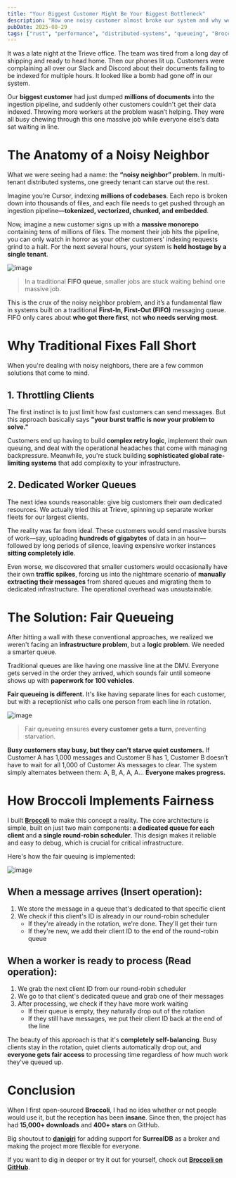 ```yaml
---
title: "Your Biggest Customer Might Be Your Biggest Bottleneck"
description: "How one noisy customer almost broke our system and why we built Broccoli to make queues fair for everyone"
pubDate: 2025-08-29
tags: ["rust", "performance", "distributed-systems", "queueing", "Broccoli"]
---
```


It was a late night at the Trieve office. The team was tired from a long day of shipping and ready to head home. Then our phones lit up. Customers were complaining all over our Slack and Discord about their documents failing to be indexed for multiple hours. It looked like a bomb had gone off in our system.

Our **biggest customer** had just dumped **millions of documents** into the ingestion pipeline, and suddenly other customers couldn't get their data indexed. Throwing more workers at the problem wasn’t helping. They were all busy chewing through this one massive job while everyone else’s data sat waiting in line.

# **The Anatomy of a Noisy Neighbor**

What we were seeing had a name: the **“noisy neighbor” problem**. In multi-tenant distributed systems, one greedy tenant can starve out the rest.

Imagine you’re Cursor, indexing **millions of codebases**. Each repo is broken down into thousands of files, and each file needs to get pushed through an ingestion pipeline—**tokenized, vectorized, chunked, and embedded**.

Now, imagine a new customer signs up with a **massive monorepo** containing tens of millions of files. The moment their job hits the pipeline, you can only watch in horror as your other customers' indexing requests grind to a halt. For the next several hours, your system is **held hostage by a single tenant**.

![image](https://hackmd.io/_uploads/SysLoIUYlg.png)  
> In a traditional **FIFO queue**, smaller jobs are stuck waiting behind one massive job.

This is the crux of the noisy neighbor problem, and it’s a fundamental flaw in systems built on a traditional **First-In, First-Out (FIFO)** messaging queue. FIFO only cares about **who got there first**, not **who needs serving most**.

# **Why Traditional Fixes Fall Short**

When you're dealing with noisy neighbors, there are a few common solutions that come to mind.

## 1. **Throttling Clients**

The first instinct is to just limit how fast customers can send messages. But this approach basically says **"your burst traffic is now your problem to solve."**

Customers end up having to build **complex retry logic**, implement their own queuing, and deal with the operational headaches that come with managing backpressure. Meanwhile, you're stuck building **sophisticated global rate-limiting systems** that add complexity to your infrastructure.

## 2. **Dedicated Worker Queues**

The next idea sounds reasonable: give big customers their own dedicated resources. We actually tried this at Trieve, spinning up separate worker fleets for our largest clients.

The reality was far from ideal. These customers would send massive bursts of work—say, uploading **hundreds of gigabytes** of data in an hour—followed by long periods of silence, leaving expensive worker instances **sitting completely idle**.

Even worse, we discovered that smaller customers would occasionally have their own **traffic spikes**, forcing us into the nightmare scenario of **manually extracting their messages** from shared queues and migrating them to dedicated infrastructure. The operational overhead was unsustainable.

# **The Solution: Fair Queueing**

After hitting a wall with these conventional approaches, we realized we weren't facing an **infrastructure problem**, but a **logic problem**. We needed a smarter queue.

Traditional queues are like having one massive line at the DMV. Everyone gets served in the order they arrived, which sounds fair until someone shows up with **paperwork for 100 vehicles**.

**Fair queueing is different.** It's like having separate lines for each customer, but with a receptionist who calls one person from each line in rotation.

![image](https://hackmd.io/_uploads/Bkp7JwIKll.png)  
> Fair queueing ensures **every customer gets a turn**, preventing starvation.

**Busy customers stay busy, but they can't starve quiet customers.** If Customer A has 1,000 messages and Customer B has 1, Customer B doesn’t have to wait for all 1,000 of Customer A’s messages to clear. The system simply alternates between them: A, B, A, A, A... **Everyone makes progress.**

# **How Broccoli Implements Fairness**

I built [**Broccoli**](https://github.com/densumesh/broccoli) to make this concept a reality. The core architecture is simple, built on just two main components: **a dedicated queue for each client** and **a single round-robin scheduler**. This design makes it reliable and easy to debug, which is crucial for critical infrastructure.

Here's how the fair queuing is implemented:

![image](https://hackmd.io/_uploads/BJ0zePUKll.png)

## **When a message arrives (Insert operation):**
1. We store the message in a queue that's dedicated to that specific client  
2. We check if this client's ID is already in our round-robin scheduler  
   - If they're already in the rotation, we're done. They'll get their turn  
   - If they're new, we add their client ID to the end of the round-robin queue  

## **When a worker is ready to process (Read operation):**
1. We grab the next client ID from our round-robin scheduler  
2. We go to that client's dedicated queue and grab one of their messages  
3. After processing, we check if they have more work waiting  
   - If their queue is empty, they naturally drop out of the rotation  
   - If they still have messages, we put their client ID back at the end of the line  

The beauty of this approach is that it's **completely self-balancing**. Busy clients stay in the rotation, quiet clients automatically drop out, and **everyone gets fair access** to processing time regardless of how much work they've queued up.

# **Conclusion**

When I first open-sourced **Broccoli**, I had no idea whether or not people would use it, but the reception has been **insane**. Since then, the project has had **15,000+ downloads** and **400+ stars** on GitHub.

Big shoutout to [**danigiri**](https://github.com/danigiri) for adding support for **SurrealDB** as a broker and making the project more flexible for everyone.

If you want to dig in deeper or try it out for yourself, check out [**Broccoli on GitHub**](https://github.com/densumesh/broccoli).
